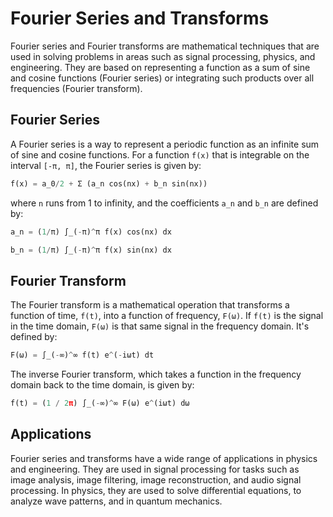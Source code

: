 # Fourier Series and Transforms

Fourier series and Fourier transforms are mathematical techniques that are used in solving problems in areas such as signal processing, physics, and engineering. They are based on representing a function as a sum of sine and cosine functions (Fourier series) or integrating such products over all frequencies (Fourier transform).

## Fourier Series

A Fourier series is a way to represent a periodic function as an infinite sum of sine and cosine functions. For a function `f(x)` that is integrable on the interval `[-π, π]`, the Fourier series is given by:
```python
f(x) = a_0/2 + Σ (a_n cos(nx) + b_n sin(nx))
```
where `n` runs from 1 to infinity, and the coefficients `a_n` and `b_n` are defined by:
```python
a_n = (1/π) ∫_(-π)^π f(x) cos(nx) dx
```
```python
b_n = (1/π) ∫_(-π)^π f(x) sin(nx) dx
```
## Fourier Transform

The Fourier transform is a mathematical operation that transforms a function of time, `f(t)`, into a function of frequency, `F(ω)`. If `f(t)` is the signal in the time domain, `F(ω)` is that same signal in the frequency domain. It's defined by:
```python
F(ω) = ∫_(-∞)^∞ f(t) e^(-iωt) dt
```
The inverse Fourier transform, which takes a function in the frequency domain back to the time domain, is given by:
```python
f(t) = (1 / 2π) ∫_(-∞)^∞ F(ω) e^(iωt) dω
```
## Applications

Fourier series and transforms have a wide range of applications in physics and engineering. They are used in signal processing for tasks such as image analysis, image filtering, image reconstruction, and audio signal processing. In physics, they are used to solve differential equations, to analyze wave patterns, and in quantum mechanics. 
